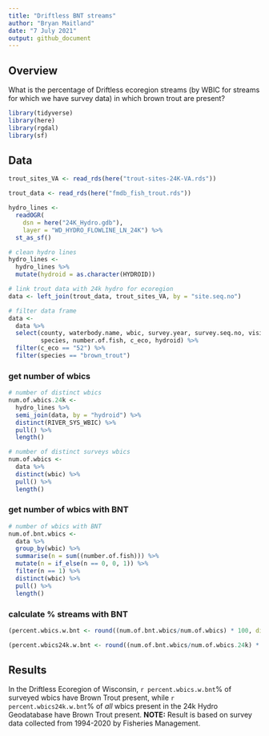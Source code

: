 ```yaml
---
title: "Driftless BNT streams"
author: "Bryan Maitland"
date: "7 July 2021"
output: github_document
---
```


## Overview

What is the percentage of Driftless ecoregion streams (by WBIC for streams for which we have survey data) in which brown trout are present?

```r
library(tidyverse)
library(here)
library(rgdal)  
library(sf)
```


## Data

```r
trout_sites_VA <- read_rds(here("trout-sites-24K-VA.rds"))

trout_data <- read_rds(here("fmdb_fish_trout.rds"))

hydro_lines <- 
  readOGR(
    dsn = here("24K_Hydro.gdb"), 
    layer = "WD_HYDRO_FLOWLINE_LN_24K") %>% 
  st_as_sf()
```


```r
# clean hydro lines
hydro_lines <- 
  hydro_lines %>% 
  mutate(hydroid = as.character(HYDROID))

# link trout data with 24k hydro for ecoregion
data <- left_join(trout_data, trout_sites_VA, by = "site.seq.no")

# filter data frame
data <- 
  data %>% 
  select(county, waterbody.name, wbic, survey.year, survey.seq.no, visit.fish.seq.no, 
         species, number.of.fish, c_eco, hydroid) %>% 
  filter(c_eco == "52") %>% 
  filter(species == "brown_trout")

```

### get number of wbics

```r
# number of distinct wbics
num.of.wbics.24k <- 
  hydro_lines %>% 
  semi_join(data, by = "hydroid") %>% 
  distinct(RIVER_SYS_WBIC) %>% 
  pull() %>% 
  length()
```

```r
# number of distinct surveys wbics
num.of.wbics <- 
  data %>% 
  distinct(wbic) %>% 
  pull() %>% 
  length()
```


### get number of wbics with BNT

```r
# number of wbics with BNT
num.of.bnt.wbics <-
  data %>% 
  group_by(wbic) %>% 
  summarise(n = sum((number.of.fish))) %>% 
  mutate(n = if_else(n == 0, 0, 1)) %>% 
  filter(n == 1) %>% 
  distinct(wbic) %>% 
  pull() %>% 
  length()
```

### calculate % streams with BNT

```r
(percent.wbics.w.bnt <- round((num.of.bnt.wbics/num.of.wbics) * 100, digits = 2))

(percent.wbics24k.w.bnt <- round((num.of.bnt.wbics/num.of.wbics.24k) * 100, digits = 2) )

```

## Results

In the Driftless Ecoregion of Wisconsin, `r percent.wbics.w.bnt`% of surveyed wbics have Brown Trout present, while `r percent.wbics24k.w.bnt`% of *all* wbics present in the 24k Hydro Geodatabase have Brown Trout present.  **NOTE:** Result is based on survey data collected from 1994-2020 by Fisheries Management. 